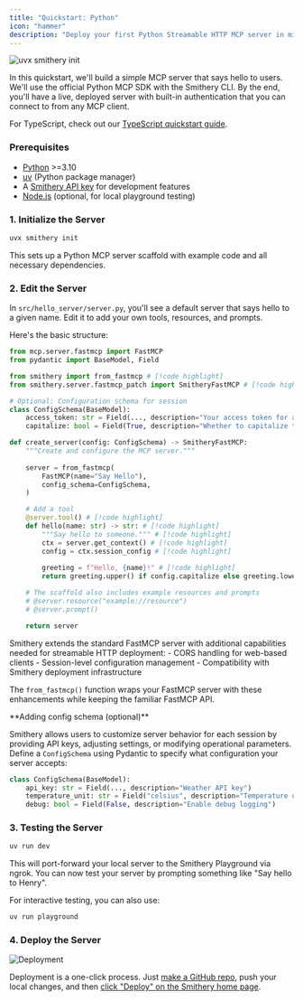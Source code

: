 ```yaml
---
title: "Quickstart: Python"
icon: "hammer"
description: "Deploy your first Python Streamable HTTP MCP server in minutes"
---
```


![uvx smithery init](../images/quickstart-python.png)

In this quickstart, we'll build a simple MCP server that says hello to users. We'll use the official Python MCP SDK with the Smithery CLI. By the end, you'll have a live, deployed server with built-in authentication that you can connect to from any MCP client.

For TypeScript, check out our [TypeScript quickstart guide](/getting_started/quickstart_build_typescript).

### Prerequisites

- [Python](https://python.org/) >=3.10
- [uv](https://docs.astral.sh/uv/getting-started/installation/) (Python package manager)
- A [Smithery API key](https://smithery.ai) for development features
- [Node.js](https://nodejs.org/) (optional, for local playground testing)

### 1. Initialize the Server

```bash
uvx smithery init
```

This sets up a Python MCP server scaffold with example code and all necessary dependencies.

### 2. Edit the Server

In `src/hello_server/server.py`, you'll see a default server that says hello to a given name. Edit it to add your own tools, resources, and prompts.

Here's the basic structure:

```python
from mcp.server.fastmcp import FastMCP
from pydantic import BaseModel, Field

from smithery import from_fastmcp # [!code highlight]
from smithery.server.fastmcp_patch import SmitheryFastMCP # [!code highlight]

# Optional: Configuration schema for session
class ConfigSchema(BaseModel):
    access_token: str = Field(..., description="Your access token for authentication")
    capitalize: bool = Field(True, description="Whether to capitalize the greeting")

def create_server(config: ConfigSchema) -> SmitheryFastMCP:
    """Create and configure the MCP server."""
    
    server = from_fastmcp(
        FastMCP(name="Say Hello"),
        config_schema=ConfigSchema,
    )

    # Add a tool
    @server.tool() # [!code highlight]
    def hello(name: str) -> str: # [!code highlight]
        """Say hello to someone.""" # [!code highlight]
        ctx = server.get_context() # [!code highlight]
        config = ctx.session_config # [!code highlight]
        
        greeting = f"Hello, {name}!" # [!code highlight]
        return greeting.upper() if config.capitalize else greeting.lower() # [!code highlight]

    # The scaffold also includes example resources and prompts
    # @server.resource("example://resource")
    # @server.prompt()

    return server
```

<Accordion title="Why patch FastMCP?">
Smithery extends the standard FastMCP server with additional capabilities needed for streamable HTTP deployment:
- CORS handling for web-based clients
- Session-level configuration management
- Compatibility with Smithery deployment infrastructure

The `from_fastmcp()` function wraps your FastMCP server with these enhancements while keeping the familiar FastMCP API.
</Accordion>

<Tip>
**Adding config schema (optional)**

Smithery allows users to customize server behavior for each session by providing API keys, adjusting settings, or modifying operational parameters. Define a `ConfigSchema` using Pydantic to specify what configuration your server accepts:

```python
class ConfigSchema(BaseModel):
    api_key: str = Field(..., description="Weather API key")
    temperature_unit: str = Field("celsius", description="Temperature unit preference")
    debug: bool = Field(False, description="Enable debug logging")
```
</Tip>

### 3. Testing the Server

```bash
uv run dev
```

This will port-forward your local server to the Smithery Playground via ngrok. You can now test your server by prompting something like "Say hello to Henry".

For interactive testing, you can also use:

```bash
uv run playground
```

### 4. Deploy the Server

<img
  src="../images/deploy-2.png"
  alt="Deployment"
/>

Deployment is a one-click process. Just [make a GitHub repo](https://github.com/new), push your local changes, and then [click "Deploy" on the Smithery home page](https://smithery.ai/new).



